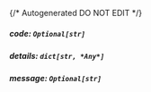 {/* Autogenerated DO NOT EDIT  */}
##### **code:** `Optional[str]`

##### **details:** `dict[str, *Any*]`

##### **message:** `Optional[str]`

